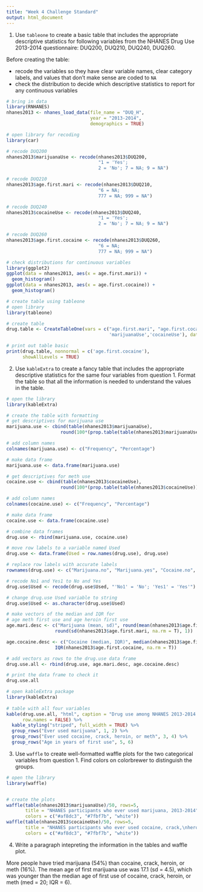 ---
title: "Week 4 Challenge Standard"
output: html_document
---

(1) Use `tableone` to create a basic table that includes the appropriate descriptive statistics for following variables from the NHANES Drug Use 2013-2014 questionnaire: DUQ200, DUQ210, DUQ240, DUQ260. 

Before creating the table: 

* recode the variables so they have clear variable names, clear category labels, and values that don't make sense are coded to `NA`  
* check the distribution to decide which descriptive statistics to report for any continuous variables 

```{r}
# bring in data
library(RNHANES)
nhanes2013 <- nhanes_load_data(file_name = "DUQ_H",
                               year = "2013-2014",
                               demographics = TRUE)

# open library for recoding 
library(car)

# recode DUQ200
nhanes2013$marijuanaUse <- recode(nhanes2013$DUQ200,
                                  "1 = 'Yes';
                                  2 = 'No'; 7 = NA; 9 = NA")

# recode DUQ210
nhanes2013$age.first.mari <- recode(nhanes2013$DUQ210,
                                  "6 = NA;
                                  777 = NA; 999 = NA")

# recode DUQ240 
nhanes2013$cocaineUse <- recode(nhanes2013$DUQ240,
                                  "1 = 'Yes';
                                  2 = 'No'; 7 = NA; 9 = NA")

# recode DUQ260
nhanes2013$age.first.cocaine <- recode(nhanes2013$DUQ260,
                                  "6 = NA;
                                  777 = NA; 999 = NA")
```

```{r}
# check distributions for continuous variables 
library(ggplot2)
ggplot(data = nhanes2013, aes(x = age.first.mari)) +
  geom_histogram()
ggplot(data = nhanes2013, aes(x = age.first.cocaine)) +
  geom_histogram()

```

```{r}
# create table using tableone 
# open library
library(tableone)

# create table 
drug.table <- CreateTableOne(vars = c("age.first.mari", "age.first.cocaine", 
                                      'marijuanaUse','cocaineUse'), data = nhanes2013)

# print out table basic
print(drug.table, nonnormal = c('age.first.cocaine'),
      showAllLevels = TRUE)

```

(2) Use `kableExtra` to create a fancy table that includes the appropriate descriptive statistics for the same four variables from question 1. Format the table so that all the information is needed to understand the values in the table. 

```{r}
# open the library
library(kableExtra)

# create the table with formatting 
# get descriptives for marijuana use
marijuana.use <- cbind(table(nhanes2013$marijuanaUse),
                    round(100*(prop.table(table(nhanes2013$marijuanaUse))), 1))

# add column names
colnames(marijuana.use) <- c("Frequency", "Percentage")

# make data frame
marijuana.use <- data.frame(marijuana.use)

# get descriptives for meth use
cocaine.use <- cbind(table(nhanes2013$cocaineUse),
                    round(100*(prop.table(table(nhanes2013$cocaineUse))), 1))

# add column names
colnames(cocaine.use) <- c("Frequency", "Percentage")

# make data frame
cocaine.use <- data.frame(cocaine.use)

# combine data frames 
drug.use <- rbind(marijuana.use, cocaine.use)

# move row labels to a variable named Used
drug.use <- data.frame(Used = row.names(drug.use), drug.use) 

# replace row labels with accurate labels
rownames(drug.use) <- c("Marijuana.no", "Marijuana.yes", "Cocaine.no", "Cocaine.yes")

# recode No1 and Yes1 to No and Yes
drug.use$Used <- recode(drug.use$Used, "'No1' = 'No'; 'Yes1' = 'Yes'")

# change drug.use Used variable to string
drug.use$Used <- as.character(drug.use$Used)

# make vectors of the median and IQR for
# age meth first use and age heroin first use
age.mari.desc <- c("Marijuana (mean, sd)", round(mean(nhanes2013$age.first.mari, na.rm = T),1),
                  round(sd(nhanes2013$age.first.mari, na.rm = T), 1))

age.cocaine.desc <- c("Cocaine (median, IQR)", median(nhanes2013$age.first.cocaine, na.rm = T),
                  IQR(nhanes2013$age.first.cocaine, na.rm = T))

# add vectors as rows to the drug.use data frame
drug.use.all <- rbind(drug.use, age.mari.desc, age.cocaine.desc)

# print the data frame to check it
drug.use.all

# open kableExtra package
library(kableExtra)
  
# table with all four variables
kable(drug.use.all, "html", caption = "Drug use among NHANES 2013-2014 participants",
      row.names = FALSE) %>%
  kable_styling("striped", full_width = TRUE) %>%
  group_rows("Ever used marijuana", 1, 2) %>%
  group_rows("Ever used cocaine, crack, heroin, or meth", 3, 4) %>% 
  group_rows("Age in years of first use", 5, 6) 
```

(3) Use `waffle` to create well-formatted waffle plots for the two categorical variables from question 1. Find colors on colorbrewer to distinguish the groups.

```{r}
# open the library
library(waffle)


# create the plots 
waffle(table(nhanes2013$marijuanaUse)/50, rows=5,
       title = "NHANES participants who ever used marijuana, 2013-2014",
       colors = c("#af8dc3", "#7fbf7b", "white"))
waffle(table(nhanes2013$cocaineUse)/50, rows=5,
       title = "NHANES participants who ever used cocaine, crack,\nheroin, or meth, 2013-2014",
       colors = c("#af8dc3", "#7fbf7b", "white"))

```

(4) Write a paragraph intepreting the information in the tables and waffle plot.

More people have tried marijuana (54%) than cocaine, crack, heroin, or meth (16%). The mean age of first marijuana use was 17.1 (sd = 4.5), which was younger than the median age of first use of cocaine, crack, heroin, or meth (med = 20; IQR = 6).
